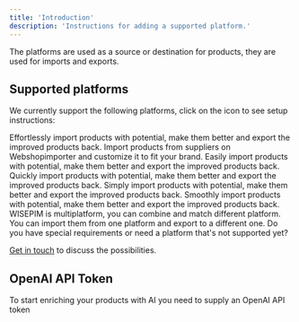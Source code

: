 ```yaml
---
title: 'Introduction'
description: 'Instructions for adding a supported platform.'
---
```


<Note>
  The platforms are used as a source or destination for products, they are used for imports and exports.
</Note>

## Supported platforms

We currently support the following platforms, click on the icon to see setup instructions:


<CardGroup cols={2}>
  <Card title="Magento 2" icon="magento" href="/integrations">
    Effortlessly import products with potential, make them better and export the improved products back.
  </Card>
  <Card title="Webshopimporter" icon="box" href="/integrations/webshopimporter">
    Import products from suppliers on Webshopimporter and customize it to fit your brand.
  </Card>
  <Card title="Shopify" icon="shopify" href="/integrations/shopify">
    Easily import products with potential, make them better and export the improved products back.
  </Card>
  <Card title="Lightspeed" icon="fire-flame-curved" href="/integrations/lightspeed">
    Quickly import products with potential, make them better and export the improved products back.
  </Card>
  <Card title="Woocommerce" icon="wordpress" href="/integrations/woocommerce">
    Simply import products with potential, make them better and export the improved products back.
  </Card>
  <Card title="CVV Shop" icon="cart-shopping" href="/integrations/cvv-shop">
    Smoothly import products with potential, make them better and export the improved products back.
  </Card>
</CardGroup>

<Tip>
WISEPIM is multiplatform, you can combine and match different platform. 
You can import them from one platform and export to a different one.
</Tip>

<Note>
  Do you have special requirements or need a platform that's not supported yet?

  [Get in touch](https://swiftsync.ai/contact) to discuss the possibilities.
</Note>

## OpenAI API Token

To start enriching your products with AI you need to supply an OpenAI API token


